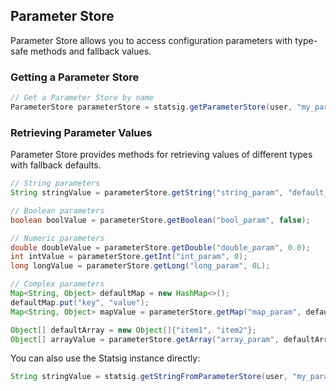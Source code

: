 ## Parameter Store

Parameter Store allows you to access configuration parameters with type-safe methods and fallback values.

### Getting a Parameter Store

```java
// Get a Parameter Store by name
ParameterStore parameterStore = statsig.getParameterStore(user, "my_parameter_store");
```

### Retrieving Parameter Values

Parameter Store provides methods for retrieving values of different types with fallback defaults.

```java
// String parameters
String stringValue = parameterStore.getString("string_param", "default_value");

// Boolean parameters
boolean boolValue = parameterStore.getBoolean("bool_param", false);

// Numeric parameters
double doubleValue = parameterStore.getDouble("double_param", 0.0);
int intValue = parameterStore.getInt("int_param", 0);
long longValue = parameterStore.getLong("long_param", 0L);

// Complex parameters
Map<String, Object> defaultMap = new HashMap<>();
defaultMap.put("key", "value");
Map<String, Object> mapValue = parameterStore.getMap("map_param", defaultMap);

Object[] defaultArray = new Object[]{"item1", "item2"};
Object[] arrayValue = parameterStore.getArray("array_param", defaultArray);
```

You can also use the Statsig instance directly:

```java
String stringValue = statsig.getStringFromParameterStore(user, "my_parameter_store", "string_param", "default_value");
```